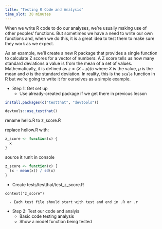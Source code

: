 ```yaml
---
title: "Testing R Code and Analysis"
time_slot: 30 minutes
---
```


When we write R code to do our analyses, we're usually making use of other peoples' functions.
But sometimes we have a need to write our own functions and, when we do this, it is a great idea to test them to make sure they work as we expect.

As an example, we'll create a new R package that provides a single function to calculate Z scores for a vector of numbers.
A Z score tells us how many standard deviations a value is from the mean of a set of values.
Mathematically, it is defined as $z = (X - μ) / σ$ where $X$ is the value, $µ$ is the mean and $σ$ is the standard deviation.
In reality, this is the `scale` function in R but we're going to write it for ourselves as a simple example.

- Step 1: Get set up
  - Use already-created package if we get there in previous lesson
  
```r
install.packages(c("testthat", "devtools"))
```

```r
devtools::use_testthat()
```

rename hello.R to z_score.R

replace hellow.R with:

```r
z_score <- function(x) {
  x
}
```

source it
runit in console

```r
z_score <- function(x) {
  (x - mean(x)) / sd(x)
}
```

- Create tests/testthat/test_z_score.R

```
context("z_score")
```
      
      - Each test file should start with test and end in .R or .r
- Step 2: Test our code and analyis
  - Basic code testing analysis
  - Show a model function being tested